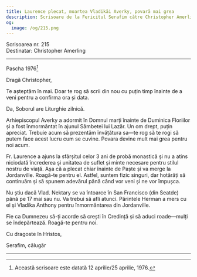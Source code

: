 ```yaml
---
title: Laurence plecat, moartea Vladikăi Averky, povară mai grea
description: Scrisoare de la Fericitul Serafim către Christopher Amerling.
og:
  image: /og/215.png
---
```


<div style={{textAlign:'right', fontFamily:'monospace'}}>Scrisoarea nr. 215</div>
<div style={{textAlign:'left', fontFamily:'monospace'}}>Destinatar: Christopher Amerling</div>

---

Pascha 1976[^1]

Dragă Christopher,

Te așteptăm în mai. Doar te rog să scrii din nou cu puțin timp înainte de a veni pentru a confirma ora și data.

Da, Soborul are Liturghie zilnică.

Arhiepiscopul Averky a adormit în Domnul marți înainte de Duminica Floriilor și a fost înmormântat în ajunul Sâmbetei lui Lazăr. Un om drept, puțin apreciat. Trebuie acum să prezentăm învățătura sa—te rog să te rogi să putem face acest lucru cum se cuvine. Povara devine mult mai grea pentru noi acum.

Fr. Laurence a ajuns la sfârșitul celor 3 ani de probă monastică și nu a atins niciodată încrederea și unitatea de suflet și minte necesare pentru stilul nostru de viață. Așa că a plecat chiar înainte de Paște și va merge la Jordanville. Roagă-te pentru el. Astfel, suntem fizic singuri, dar hotărâți să continuăm și să spunem adevărul până când vor veni și ne vor împușca.

Nu știu dacă Vlad. Nektary se va întoarce în San Francisco (din Seatde) până pe 17 mai sau nu. Va trebui să afli atunci. Părintele Herman a mers cu el și Vladika Anthony pentru înmormântarea din Jordanville.

Fie ca Dumnezeu să-ți acorde să crești în Credință și să aduci roade—mulți se îndepărtează. Roagă-te pentru noi.

Cu dragoste în Hristos,

Serafim, călugăr

---

[^1]: Această scrisoare este datată 12 aprilie/25 aprilie, 1976.